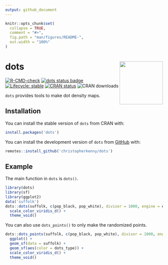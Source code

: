 ```yaml
---
output: github_document
---
```


<!-- README.md is generated from README.Rmd. Please edit that file -->

```r
knitr::opts_chunk$set(
  collapse = TRUE,
  comment = "#>",
  fig.path = "man/figures/README-",
  out.width = "100%"
)
```

# dots <img src="man/figures/logo.png" align="right" height="138" />

<!-- badges: start -->
[![R-CMD-check](https://github.com/christopherkenny/dots/workflows/R-CMD-check/badge.svg)](https://github.com/christopherkenny/dots/actions)
[![dots status
badge](https://christopherkenny.r-universe.dev/badges/dots)](https://christopherkenny.r-universe.dev/dots)
[![Lifecycle:
stable](https://img.shields.io/badge/lifecycle-stable-brightgreen.svg)](https://lifecycle.r-lib.org/articles/stages.html#stable)
[![CRAN
status](https://www.r-pkg.org/badges/version/dots)](https://CRAN.R-project.org/package=dots)
![CRAN downloads](http://cranlogs.r-pkg.org/badges/grand-total/dots)
<!-- badges: end -->

`dots` provides tools to make dot density maps.

## Installation

You can install the stable version of `dots` from CRAN with:

```r
install.packages('dots')
```

You can install the development version of `dots` from [GitHub](https://github.com/) with:

``` r
remotes::install_github('christopherkenny/dots')
```

## Example

The main function in `dots` is `dots()`.

```r
library(dots)
library(sf)
library(ggplot2)
data('suffolk')
dots::dots(suffolk, c(pop_black, pop_white), divisor = 1000, engine = engine_sf_random) + 
  scale_color_viridis_d() + 
  theme_void()
```

You can also use `dots_points()` to only make the randomized points.

```r
dots::dots_points(suffolk, c(pop_black, pop_white), divisor = 1000, engine = engine_sf_random) |> 
  ggplot() + 
  geom_sf(data = suffolk) + 
  geom_sf(aes(color = dots_type)) + 
  scale_color_viridis_d() + 
  theme_void()
```

